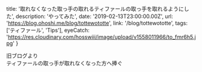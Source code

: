   title: '取れなくなった取っ手の取れるティファールの取っ手を取れるようにした',
  description:
    'やってみた',
  date: '2019-02-13T23:00:00.00Z',
  url: 'https://blog.ohoshi.me/blog/tottewototte',
  link: '/blog/tottewototte',
  tags: ['ティファール', 'Tips'],
  eyeCatch: 'https://res.cloudinary.com/hosswiii/image/upload/v1558011966/to_fmr6h5.jpg'
}

旧ブログより  
ティファールの取っ手が取れなくなった方へ捧ぐ
